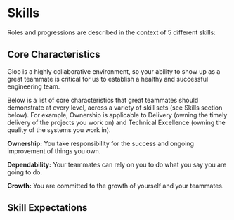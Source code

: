 
# Skills
Roles and progressions are described in the context of 5 different skills:
<SkillCards />

## Core Characteristics
Gloo is a highly collaborative environment, so your ability to show up as a great teammate is critical for us to establish a healthy and successful engineering team.

Below is a list of core characteristics that great teammates should demonstrate at every level, across a variety of skill sets (see Skills section below).  For example, Ownership is applicable to Delivery (owning the timely delivery of the projects you work on) and Technical Excellence (owning the quality of the systems you work in).

**Ownership:** You take responsibility for the success and ongoing improvement of things you own.

**Dependability:** Your teammates can rely on you to do what you say you are going to do.

**Growth:** You are committed to the growth of yourself and your teammates.

## Skill Expectations
<SkillList />
